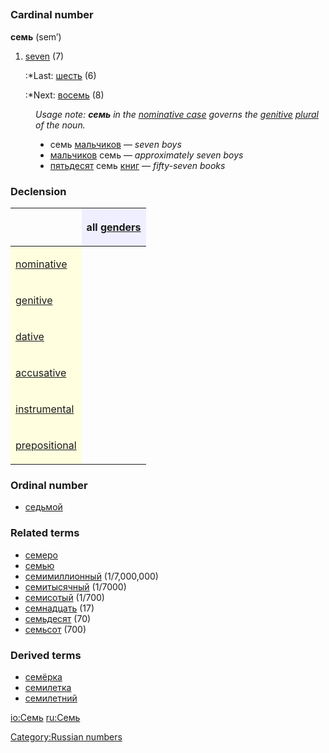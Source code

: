 =={{ru}}==
[[Category:Russian numbers]]
=== Cardinal number ===
'''семь''' (sem’)

#[[seven]] (7)
#:*Last: [[шесть]] (6)
#:*Next: [[восемь]] (8)

:''Usage note: '''''семь''''' in the [[nominative case]] governs the [[genitive]] [[plural]] of the noun.''
:*семь [[мальчик|мальчиков]] — ''seven boys''
:*[[мальчик|мальчиков]] семь — ''approximately seven boys''
:*[[пятьдесят]] семь [[книга|книг]] — ''fifty-seven books''

===Declension===
{| border="1" cellpadding="4" cellspacing="0"
!
! style="background-color: #EFEFFF" align="center"|all [[gender]]s
|-
! style="background-color: #FFFFE0" align="left"|[[nominative case|nominative]]
| align="center"|{{Unicode|семь}}
|-
! style="background-color: #FFFFE0" align="left"|[[genitive case|genitive]]
| align="center"|{{Unicode|семи́}}
|-
! style="background-color: #FFFFE0" align="left"|[[dative case|dative]]
| align="center"|{{Unicode|семи́}}
|-
! style="background-color: #FFFFE0" align="left"|[[accusative case|accusative]]
| align="center"|{{Unicode|семь}}
|-
! style="background-color: #FFFFE0" align="left"|[[instrumental case|instrumental]]
| align="center"|{{Unicode|семью́}}
|-
! style="background-color: #FFFFE0" align="left"|[[prepositional case|prepositional]]
| align="center"|{{Unicode|о семи́}}
|}

===Ordinal number===
*[[седьмой]]

===Related terms===
*[[семеро]]
*[[семью]]
*[[семимиллионный]] (1/7,000,000)
*[[семитысячный]] (1/7000)
*[[семисотый]] (1/700)
*[[семнадцать]] (17)
*[[семьдесят]] (70)
*[[семьсот]] (700)

===Derived terms===
*[[семёрка]]
*[[семилетка]]
*[[семилетний]]

[[io:Семь]]
[[ru:Семь]]
